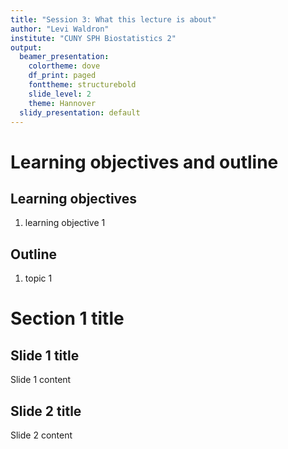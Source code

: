 ```yaml
---
title: "Session 3: What this lecture is about"
author: "Levi Waldron"
institute: "CUNY SPH Biostatistics 2"
output:
  beamer_presentation:
    colortheme: dove
    df_print: paged
    fonttheme: structurebold
    slide_level: 2
    theme: Hannover
  slidy_presentation: default
---
```


# Learning objectives and outline

## Learning objectives

1. learning objective 1

## Outline

1. topic 1

# Section 1 title

## Slide 1 title

Slide 1 content

## Slide 2 title

Slide 2 content
